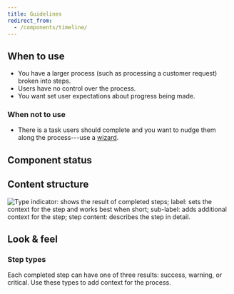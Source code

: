 ```yaml
---
title: Guidelines
redirect_from:
  - /components/timeline/
---
```


<ReactExample exampleId="Timeline-default" />

## When to use

- You have a larger process (such as processing a customer request) broken into steps.
- Users have no control over the process.
- You want set user expectations about progress being made.

### When not to use

- There is a task users should complete and you want to nudge them along the process---use a
  [wizard](/components/progress-indicators/wizard/).

## Component status

<ComponentStatus component="Timeline" />

## Content structure

![Type indicator: shows the result of completed steps; label: sets the context for the step and works best when short; sub-label: adds additional context for the step; step content: describes the step in detail.](fileId:4QJZqvBvRrLu6t9mwObCkA;nodeId:821%3A0)

## Look & feel

### Step types

Each completed step can have one of three results: success, warning, or critical.
Use these types to add context for the process.

<ReactExample exampleId="Timeline-step_types" />
